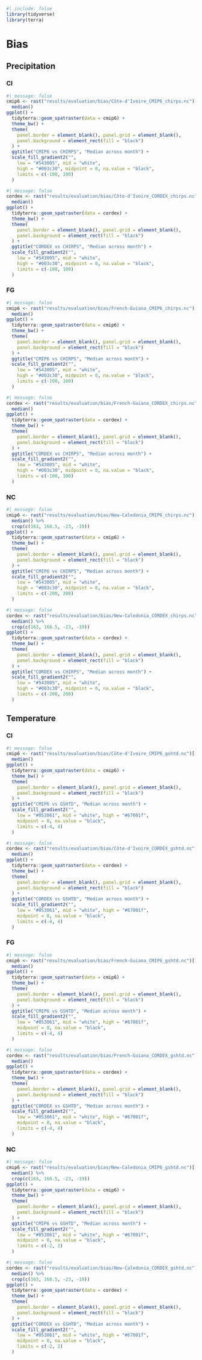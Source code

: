 ```r
#| include: false
library(tidyverse)
library(terra)
```

# Bias {.unnumbered}

## Precipitation

### CI

```r
#| message: false
cmip6 <- rast("results/evaluation/bias/Côte-d'Ivoire_CMIP6_chirps.nc")[[1:12]] %>% #nolint
  median()
ggplot() +
  tidyterra::geom_spatraster(data = cmip6) +
  theme_bw() +
  theme(
    panel.border = element_blank(), panel.grid = element_blank(),
    panel.background = element_rect(fill = "black")
  ) +
  ggtitle("CMIP6 vs CHIRPS", "Median across month") +
  scale_fill_gradient2("",
    low = "#543005", mid = "white",
    high = "#003c30", midpoint = 0, na.value = "black",
    limits = c(-100, 100)
  )
```

```r
#| message: false
cordex <- rast("results/evaluation/bias/Côte-d'Ivoire_CORDEX_chirps.nc")[[1:12]] %>% #nolint
  median()
ggplot() +
  tidyterra::geom_spatraster(data = cordex) +
  theme_bw() +
  theme(
    panel.border = element_blank(), panel.grid = element_blank(),
    panel.background = element_rect(fill = "black")
  ) +
  ggtitle("CORDEX vs CHIRPS", "Median across month") +
  scale_fill_gradient2("",
    low = "#543005", mid = "white",
    high = "#003c30", midpoint = 0, na.value = "black",
    limits = c(-100, 100)
  )
```

### FG

```r
#| message: false
cmip6 <- rast("results/evaluation/bias/French-Guiana_CMIP6_chirps.nc")[[1:12]] %>% #nolint
  median()
ggplot() +
  tidyterra::geom_spatraster(data = cmip6) +
  theme_bw() +
  theme(
    panel.border = element_blank(), panel.grid = element_blank(),
    panel.background = element_rect(fill = "black")
  ) +
  ggtitle("CMIP6 vs CHIRPS", "Median across month") +
  scale_fill_gradient2("",
    low = "#543005", mid = "white",
    high = "#003c30", midpoint = 0, na.value = "black",
    limits = c(-100, 100)
  )
```

```r
#| message: false
cordex <- rast("results/evaluation/bias/French-Guiana_CORDEX_chirps.nc")[[1:12]] %>% #nolint
  median()
ggplot() +
  tidyterra::geom_spatraster(data = cordex) +
  theme_bw() +
  theme(
    panel.border = element_blank(), panel.grid = element_blank(),
    panel.background = element_rect(fill = "black")
  ) +
  ggtitle("CORDEX vs CHIRPS", "Median across month") +
  scale_fill_gradient2("",
    low = "#543005", mid = "white",
    high = "#003c30", midpoint = 0, na.value = "black",
    limits = c(-100, 100)
  )
```

### NC

```r
#| message: false
cmip6 <- rast("results/evaluation/bias/New-Caledonia_CMIP6_chirps.nc")[[1:12]] %>% #nolint
  median() %>%
  crop(c(163, 168.5, -23, -19))
ggplot() +
  tidyterra::geom_spatraster(data = cmip6) +
  theme_bw() +
  theme(
    panel.border = element_blank(), panel.grid = element_blank(),
    panel.background = element_rect(fill = "black")
  ) +
  ggtitle("CMIP6 vs CHIRPS", "Median across month") +
  scale_fill_gradient2("",
    low = "#543005", mid = "white",
    high = "#003c30", midpoint = 0, na.value = "black",
    limits = c(-200, 200)
  )
```

```r
#| message: false
cordex <- rast("results/evaluation/bias/New-Caledonia_CORDEX_chirps.nc")[[1:12]] %>% #nolint
  median() %>%
  crop(c(163, 168.5, -23, -19))
ggplot() +
  tidyterra::geom_spatraster(data = cordex) +
  theme_bw() +
  theme(
    panel.border = element_blank(), panel.grid = element_blank(),
    panel.background = element_rect(fill = "black")
  ) +
  ggtitle("CORDEX vs CHIRPS", "Median across month") +
  scale_fill_gradient2("",
    low = "#543005", mid = "white",
    high = "#003c30", midpoint = 0, na.value = "black",
    limits = c(-200, 200)
  )
```

## Temperature

### CI

```r
#| message: false
cmip6 <- rast("results/evaluation/bias/Côte-d'Ivoire_CMIP6_gshtd.nc")[[1:12]] %>% #nolint
  median()
ggplot() +
  tidyterra::geom_spatraster(data = cmip6) +
  theme_bw() +
  theme(
    panel.border = element_blank(), panel.grid = element_blank(),
    panel.background = element_rect(fill = "black")
  ) +
  ggtitle("CMIP6 vs GSHTD", "Median across month") +
  scale_fill_gradient2("",
    low = "#053061", mid = "white", high = "#67001f",
    midpoint = 0, na.value = "black",
    limits = c(-4, 4)
  )
```

```r
#| message: false
cordex <- rast("results/evaluation/bias/Côte-d'Ivoire_CORDEX_gshtd.nc")[[1:12]] %>% #nolint
  median()
ggplot() +
  tidyterra::geom_spatraster(data = cordex) +
  theme_bw() +
  theme(
    panel.border = element_blank(), panel.grid = element_blank(),
    panel.background = element_rect(fill = "black")
  ) +
  ggtitle("CORDEX vs GSHTD", "Median across month") +
  scale_fill_gradient2("",
    low = "#053061", mid = "white", high = "#67001f",
    midpoint = 0, na.value = "black",
    limits = c(-4, 4)
  )
```

### FG

```r
#| message: false
cmip6 <- rast("results/evaluation/bias/French-Guiana_CMIP6_gshtd.nc")[[1:12]] %>% #nolint
  median()
ggplot() +
  tidyterra::geom_spatraster(data = cmip6) +
  theme_bw() +
  theme(
    panel.border = element_blank(), panel.grid = element_blank(),
    panel.background = element_rect(fill = "black")
  ) +
  ggtitle("CMIP6 vs GSHTD", "Median across month") +
  scale_fill_gradient2("",
    low = "#053061", mid = "white", high = "#67001f",
    midpoint = 0, na.value = "black",
    limits = c(-4, 4)
  )
```

```r
#| message: false
cordex <- rast("results/evaluation/bias/French-Guiana_CORDEX_gshtd.nc")[[1:12]] %>% #nolint
  median()
ggplot() +
  tidyterra::geom_spatraster(data = cordex) +
  theme_bw() +
  theme(
    panel.border = element_blank(), panel.grid = element_blank(),
    panel.background = element_rect(fill = "black")
  ) +
  ggtitle("CORDEX vs GSHTD", "Median across month") +
  scale_fill_gradient2("",
    low = "#053061", mid = "white", high = "#67001f",
    midpoint = 0, na.value = "black",
    limits = c(-4, 4)
  )
```

### NC

```r
#| message: false
cmip6 <- rast("results/evaluation/bias/New-Caledonia_CMIP6_gshtd.nc")[[1:12]] %>% #nolint
  median() %>%
  crop(c(163, 168.5, -23, -19))
ggplot() +
  tidyterra::geom_spatraster(data = cmip6) +
  theme_bw() +
  theme(
    panel.border = element_blank(), panel.grid = element_blank(),
    panel.background = element_rect(fill = "black")
  ) +
  ggtitle("CMIP6 vs GSHTD", "Median across month") +
  scale_fill_gradient2("",
    low = "#053061", mid = "white", high = "#67001f",
    midpoint = 0, na.value = "black",
    limits = c(-2, 2)
  )
```

```r
#| message: false
cordex <- rast("results/evaluation/bias/New-Caledonia_CORDEX_gshtd.nc")[[1:12]] %>% #nolint
  median() %>%
  crop(c(163, 168.5, -23, -19))
ggplot() +
  tidyterra::geom_spatraster(data = cordex) +
  theme_bw() +
  theme(
    panel.border = element_blank(), panel.grid = element_blank(),
    panel.background = element_rect(fill = "black")
  ) +
  ggtitle("CORDEX vs GSHTD", "Median across month") +
  scale_fill_gradient2("",
    low = "#053061", mid = "white", high = "#67001f",
    midpoint = 0, na.value = "black",
    limits = c(-2, 2)
  )
```
